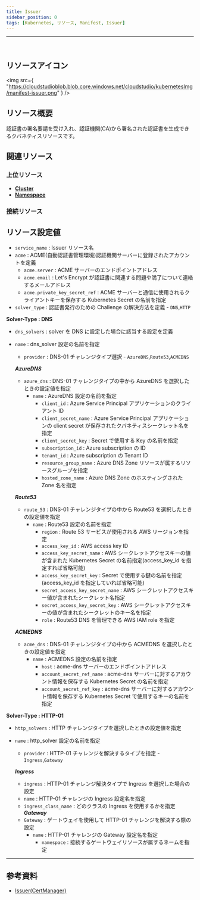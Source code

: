 ```yaml
---
title: Issuer
sidebar_position: 0
tags: [Kubernetes, リソース, Manifest, Issuer]
---
```


<hr />
<br />

## リソースアイコン

<img
    src={
        "https://cloudstudioblob.blob.core.windows.net/cloudstudio/kubernetesImg/manifest-issuer.png"
    }
/>

## リソース概要

認証書の署名要請を受け入れ、認証機関(CA)から署名された認証書を生成できるクバネティスリソースです。

## 関連リソース

### 上位リソース

-   [**Cluster**](https://docs.cstudio.app/ja/docs/resource/kubernetes/Base/Cluster)
-   [**Namespace**](https://docs.cstudio.app/ja/docs/resource/kubernetes/Core/Namespace)

### 接続リソース

## リソース設定値

-   `service_name` : Issuer リソース名
-   `acme` : ACME(自動認証書管理環境)認証機関サーバーに登録されたアカウントを定義
    -   `acme.server` : ACME サーバーのエンドポイントアドレス
    -   `acme.email` : Let's Encrypt が認証書に関連する問題や満了について連絡するメールアドレス
    -   `acme.private_key_secret_ref` : ACME サーバーと通信に使用されるクライアントキーを保存する Kubernetes Secret の名前を指定
-   `solver_type` : 認証書発行のための Challenge の解決方法を定義 - `DNS`,`HTTP`

**Solver-Type : DNS**

-   `dns_solvers` : solver を DNS に設定した場合に該当する設定を定義
-   `name` : dns_solver 設定の名前を指定

    -   `provider` : DNS-01 チャレンジタイプ選択 - `AzureDNS`,`Route53`,`ACMEDNS`

    **_AzureDNS_**

    -   `azure_dns` : DNS-01 チャレンジタイプの中から AzureDNS を選択したときの設定値を指定
        -   `name` : AzureDNS 設定の名前を指定
            -   `client_id` : Azure Service Principal アプリケーションのクライアント ID
            -   `client_secret_name` : Azure Service Principal アプリケーションの client secret が保存されたクバネティスシークレット名を指定
            -   `client_secret_key` : Secret で使用する Key の名前を指定
            -   `subscription_id` : Azure subscription の ID
            -   `tenant_id` : Azure subscription の Tenant ID
            -   `resource_group_name` : Azure DNS Zone リソースが属するリソースグループを指定
            -   `hosted_zone_name` : Azure DNS Zone のホスティングされた Zone 名を指定

    **_Route53_**

    -   `route_53` : DNS-01 チャレンジタイプの中から Route53 を選択したときの設定値を指定
        -   `name` : Route53 設定の名前を指定
            -   `region` : Route 53 サービスが使用される AWS リージョンを指定
            -   `access_key_id` : AWS access key ID
            -   `access_key_secret_name` : AWS シークレットアクセスキーの値が含まれた Kubernetes Secret の名前指定(access_key_id を指定すれば省略可能)
            -   `access_key_secret_key` : Secret で使用する鍵の名前を指定(access_key_id を指定していれば省略可能)
            -   `secret_access_key_secret_name` : AWS シークレットアクセスキー値が含まれたシークレット名指定
            -   `secret_access_key_secret_key` : AWS シークレットアクセスキーの値が含まれたシークレットのキー名を指定
            -   `role` : Route53 DNS を管理できる AWS IAM role を指定

    **_ACMEDNS_**

    -   `acme_dns` : DNS-01 チャレンジタイプの中から ACMEDNS を選択したときの設定値を指定
        -   `name` : ACMEDNS 設定の名前を指定
            -   `host` : acme-dns サーバーのエンドポイントアドレス
            -   `account_secret_ref_name` : acme-dns サーバーに対するアカウント情報を保存する Kubernetes Secret の名前を指定
            -   `account_secret_ref_key` : acme-dns サーバーに対するアカウント情報を保存する Kubernetes Secret で使用するキーの名前を指定

**Solver-Type : HTTP-01**

-   `http_solvers` : HTTP チャレンジタイプを選択したときの設定値を指定
-   `name` : http_solver 設定の名前を指定

    -   `provider` : HTTP-01 チャレンジを解決するタイプを指定 - `Ingress`,`Gateway`

    **_Ingress_**

    -   `ingress` : HTTP-01 チャレンジ解決タイプで Ingress を選択した場合の設定
    -   `name` : HTTP-01 チャレンジの Ingress 設定名を指定
    -   `ingress_class_name` : どのクラスの Ingress を使用するかを指定
        **_Gateway_**
    -   `Gateway` : ゲートウェイを使用して HTTP-01 チャレンジを解決する際の設定
        -   `name` : HTTP-01 チャレンジの Gateway 設定名を指定
            -   `namespace` : 接続するゲートウェイリソースが属するネームを指定

---

## 参考資料

-   [Issuer(CertManager)](https://cert-manager.io/docs/concepts/issuer/)
